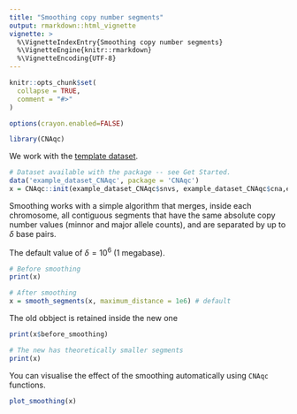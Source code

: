 ```yaml
---
title: "Smoothing copy number segments"
output: rmarkdown::html_vignette
vignette: >
  %\VignetteIndexEntry{Smoothing copy number segments}
  %\VignetteEngine{knitr::rmarkdown}
  %\VignetteEncoding{UTF-8}
---
```


```r
knitr::opts_chunk$set(
  collapse = TRUE,
  comment = "#>"
)

options(crayon.enabled=FALSE)
```

```r
library(CNAqc)
```

We work with the [template dataset](https://caravagn.github.io/CNAqc/articles/Introduction.html). 

```r
# Dataset available with the package -- see Get Started.
data('example_dataset_CNAqc', package = 'CNAqc')
x = CNAqc::init(example_dataset_CNAqc$snvs, example_dataset_CNAqc$cna,example_dataset_CNAqc$purity)
```

Smoothing works with a simple algorithm that merges, inside each chromosome, all contiguous segments that have the same absolute copy number values (minnor and major allele counts), and are separated by up to $\delta$ base pairs. 

The default value of $\delta = 10^6$ (1 megabase).

```r
# Before smoothing
print(x)

# After smoothing
x = smooth_segments(x, maximum_distance = 1e6) # default
```

The old obbject is retained inside the new one
```r
print(x$before_smoothing)

# The new has theoretically smaller segments
print(x)
```

You can visualise the effect of the smoothing automatically using `CNAqc` functions.
```r
plot_smoothing(x)
```


